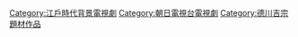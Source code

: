 [[Category:江戶時代背景電視劇|Category:江戶時代背景電視劇]]
[[Category:朝日電視台電視劇|Category:朝日電視台電視劇]]
[[Category:德川吉宗題材作品|Category:德川吉宗題材作品]]